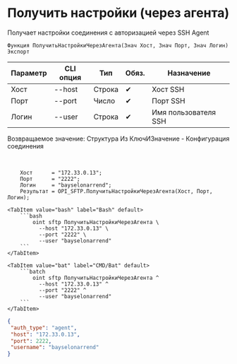 ﻿---
sidebar_position: 8
description: Получить настройки (через агента) и другие функции для работы с SFTP в Открытом пакете интеграций - бесплатной open-source библиотеке интеграций для 1С:Предприятие 8, OneScript и CLI
keywords: [1C, 1С, 1С:Предприятие, 1С:Предприятие 8.3, API, Интеграция, Сервисы, Обмен, OneScript, CLI, SFTP]
---


# Получить настройки (через агента)
 Получает настройки соединения с авторизацией через SSH Agent



`Функция ПолучитьНастройкиЧерезАгента(Знач Хост, Знач Порт, Знач Логин) Экспорт`

  | Параметр | CLI опция | Тип | Обяз. | Назначение |
  |-|-|-|-|-|
  | Хост | --host | Строка | &#x2714; | Хост SSH |
  | Порт | --port | Число | &#x2714; | Порт SSH |
  | Логин | --user | Строка | &#x2714; | Имя пользователя SSH |

  
  Возвращаемое значение:   Структура Из КлючИЗначение -  Конфигурация соединения

<br/>



```bsl title="Пример использования для 1С:Предприятие/OneScript"
    Хост      = "172.33.0.13";
    Порт      = "2222";
    Логин     = "bayselonarrend";
    Результат = OPI_SFTP.ПолучитьНастройкиЧерезАгента(Хост, Порт, Логин);
```
    

 <Tabs>
  
    <TabItem value="bash" label="Bash" default>
        ```bash
            oint sftp ПолучитьНастройкиЧерезАгента \
              --host "172.33.0.13" \
              --port "2222" \
              --user "bayselonarrend"
        ```
    </TabItem>
  
    <TabItem value="bat" label="CMD/Bat" default>
        ```batch
            oint sftp ПолучитьНастройкиЧерезАгента ^
              --host "172.33.0.13" ^
              --port "2222" ^
              --user "bayselonarrend"
        ```
    </TabItem>
</Tabs>


```json title="Результат"
{
 "auth_type": "agent",
 "host": "172.33.0.13",
 "port": 2222,
 "username": "bayselonarrend"
}
```
